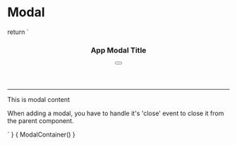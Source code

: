 
<Meta title="Patterns/Modal" />

# Modal

  return `<div>
<div class="overlay app-modal">
  <div class="modal relative" aria-modal="true" role="dialog">
    <header
      class="modal-header padding-top-bigger padding-left-bigger padding-right-normal padding-bottom-small"
    >
      <h3>App Modal Title</h3>
      <button
      type="button"
      class="close-button has-color-gray is-size-6 is-size-4-touch"
      :aria-label="$t('browse-page.aria.close')"
      >
        <span class="icon has-color-gray is-size-4 is-size-6-touch">
        <svg viewBox="0 0 30 30" xmlns="http://www.w3.org/2000/svg"><path d="M18.9094 15L24.7729 9.13652C25.4924 8.41699 25.4924 7.25039 24.7729 6.53027L23.4697 5.22715C22.7502 4.50762 21.5836 4.50762 20.8635 5.22715L15 11.0906L9.13652 5.22715C8.41699 4.50762 7.25039 4.50762 6.53027 5.22715L5.22715 6.53027C4.50762 7.2498 4.50762 8.41641 5.22715 9.13652L11.0906 15L5.22715 20.8635C4.50762 21.583 4.50762 22.7496 5.22715 23.4697L6.53027 24.7729C7.2498 25.4924 8.41699 25.4924 9.13652 24.7729L15 18.9094L20.8635 24.7729C21.583 25.4924 22.7502 25.4924 23.4697 24.7729L24.7729 23.4697C25.4924 22.7502 25.4924 21.5836 24.7729 20.8635L18.9094 15Z" fill="currentColor"/></svg>
        </span>
      </button>
    </header>
    <div class="meta-card">
      <hr class="margin-bottom-bigger">
      <div class="modal-content padding-left-bigger padding-right-bigger padding-bottom-bigger">
        <p>This is modal content </p>
        <p>When adding a modal, you have to handle it's 'close' event to close it from the parent component.</p>
      </div>
    </div>
  </div>
</div>`
}

<Canvas mdxSource={ModalContainer()}>
  <Story name="Modal">{
    ModalContainer()
  }</Story>
</Canvas>
